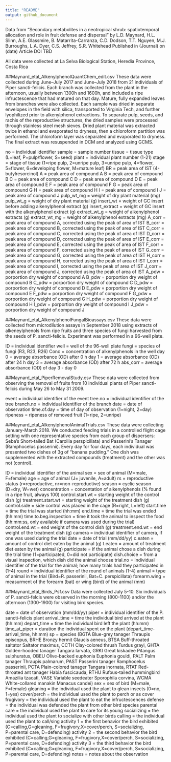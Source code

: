 ```yaml
---
title: "README"
output: github_document
---
```

Data from "Secondary metabolites in a neotropical shrub: spatiotemporal allocation and role in fruit defense and dispersal" by L.D. Maynard, H.L. Slinn, A.E. Glassmire, B. Matarrita-Carranza, C.D. Dodson, T.T. Nguyen, M.J. Burroughs, L.A. Dyer, C.S. Jeffrey, S.R. Whitehead
Published in (Journal) on (date)
Article DOI TBD

All data were collected at La Selva Biological Station, Heredia Province, Costa Rica

##Maynard_etal_AlkenylphenolQuantChem_edit.csv
These data were collected during June–July 2017 and June–July 2018 from 21 individuals of 
Piper sancti-felicis. Each branch was collected from the plant in the afternoon, usually between 
1300h and 1600h, and included a ripe infructescence that had matured on that day. 
Mature, fully expanded leaves from branches were also collected. Each sample was dried 
in separate envelopes in the field with silica, transported to Virginia Tech, 
and further lyophilized prior to alkenylphenol extractions. To separate pulp, seeds, and rachis 
of the reproductive structures, the dried samples were processed through stainless steel mesh 
sieves. Dried plant material was extracted twice in ethanol and evaporated to dryness, then
a chloroform partition was performed. The chloroform layer was separated and evaporated to dryness.
The final extract was resuspended in DCM and analyzed using GCMS.

no = individual identifier
sample = sample number
tissue = tissue type (L=leaf, P=pulp/flower, S=seed)
plant = individual plant number (1-21)
stage = stage of tissue (1=ripe pulp, 2=unripe pulp, 3=unripe pulp, 4=flower, 5=flower, 6=developing flower, M=mature leaf)
BR = peak area of IST (4-butylresorcinol)
A = peak area of compound A
B = peak area of compound B
C = peak area of compound C
D = peak area of compound D
E = peak area of compound E
F = peak area of compound F 
G = peak area of compound G
H = peak area of compound H 
I = peak area of compound I 
J = peak area of compound J
pulp_wt_mg = weight of dry plant material (mg)
pulp_wt_g = weight of dry plant material (g)
insert_wt = weight of GC insert before adding alkenylphenol extract (g)
insert_extract = weight of GC insert with the alkenylphenol extract (g)
extract_wt_g = weight of alkenylphenol extracts (g)
extract_wt_mg = weight of alkenylphenol extracts (mg)
A_corr = peak area of compound A, corrected using the peak of area of IST
B_corr = peak area of compound B, corrected using the peak of area of IST
C_corr = peak area of compound C, corrected using the peak of area of IST
D_corr = peak area of compound D, corrected using the peak of area of IST
E_corr = peak area of compound E, corrected using the peak of area of IST
F_corr = peak area of compound F, corrected using the peak of area of IST
G_corr = peak area of compound G, corrected using the peak of area of IST
H_corr = peak area of compound H, corrected using the peak of area of IST
I_corr = peak area of compound I, corrected using the peak of area of IST
J_corr = peak area of compound J, corrected using the peak of area of IST
A_pdw = porportion dry weight of compound A
B_pdw = porportion dry weight of compound B
C_pdw = porportion dry weight of compound C
D_pdw = porportion dry weight of compound D
E_pdw = porportion dry weight of compound E
F_pdw = porportion dry weight of compound F
G_pdw = porportion dry weight of compound G
H_pdw = porportion dry weight of compound H
I_pdw = porportion dry weight of compound I
J_pdw = porportion dry weight of compound J

##Maynard_etal_AlkenylphenolFungalBioassays.csv
These data were collected from microdilution assays in September 2018 using extracts of
alkeneylphenols from ripe fruits and three species of fungi harvested from the seeds of P. sancti-felicis.
Experiment was performed in a 96-well plate.

ID = individual identifier
well = well of the 96-well plate
fungi = species of fungi (R3, R23, R26)
Conc = concentration of alkenylphenols in the well
day 0 = average absorbance (OD) after 0 h
day 1 = average absorbance (OD) after 24 h
day 3 = average absorbance (OD) after 72 h
abs_corr = average absorbance (OD) of day 3 - day 0

##Maynard_etal_PiperRemovalStudy.csv
These data were collected from observing the removal of fruits from 10 individual plants of Piper sancti-felicis
during May 26 to May 31 2009.

event = individual identifier of the event
tree.no = individual identifier of the tree
branch.no = individual identifier of the branch
date = date of observation
time.of.day = time of day of observation (1=night, 2=day)
ripeness = ripeness of removed fruit (1=ripe, 2=unripe)


##Maynard_etal_AlkenylphenolAnimalTrials.csv
These data were collecting January-March 2018. We conducted feeding trials in a 
controlled flight cage setting with one representative species from each group of 
dispersers: Seba’s Short-tailed Bat (Carollia perspicillata) and 
Passerini’s Tanager (Ramphocelus passerinii). Every day for four days,
each individual was presented two dishes of 3g of “banana pudding.” One dish was
supplemented with the extracted compounds (treatment) and the other was not
(control).

ID = individual identifier of the animal
sex = sex of animal (M=male, F=female)
age = age of animal (J= juvenile, A=adult)
rs = reproductive status (r=reproductive, nr=non-reproductive)
season = cyclic season (D=dry, W=wet)
concentration = concentation of alkenylphenols (% found in a ripe fruit, always 100)
control.start.wt = starting weight of the control dish (g)
treatment.start.wt = starting weight of the treatment dish (g)
control.side = side control was placed in the cage (R=right, L=left)
start.time = time the trial was started (hh:mm)
end.time = time the trial was ended (hh:mm)
time.to.beg.inspection = time it took the animal to inspect the food (hh:mm:ss, only available if camera was used during the trial)
control.end.wt = end weight of the control dish (g)
treatment.end.wt = end weight of the treatment dish (g)
camera = individual identifier of camera, if one was used during the trial
date = date of trial (mm/dd/yy)
c.eaten = amount of control diet eaten by the animal (g)
t.eaten = amount of treatment diet eaten by the animal (g)
participate = if the animal chose a dish during the trial time (1=participated, 0=did not participate)
dish.choice = from a visual inspection, which dish did the animal choose
trial.no = individual identifier of the trial for the animal; how many trials had they participated in (1-4)
round = individual identifier of the round of animals (1-4)
animal = type of animal in the trial (Bird=R. passerinii, Bat=C. perspicillata)
forearm.wing = measurment of the forearm (bat) or wing (bird) of the animal (mm)


##Maynard_etal_Birds_Psf.csv
Data were collected July 5-10. Six individuals of P. sancti-felcis were observed in the
morning (800-1100) and/or the afternoon (1300-1900) for visiting bird species.

date = date of observation (mm/dd/yy)
piper = individual identifier of the P. sancti-felicis plant
arrival_time = time the individual bird arrived at the plant (hh:mm)
depart_time = time the individual bird left the plant (hh:mm)
time_at_piper = duration the individual spent on the plant (depart_time-arrival_time, hh:mm)
sp = species   (BGTA	Blue-grey tanager	Thraupis episcopus,
		BRHE	Bronzy hermit		Glaucis aeneus,
		BTSA	Buff-throated saltator	Saltator maximus,
		CCTH	Clay-colored thrush	Turdus grayi,
		GHTA	Golden-hooded tanager	Tangara larvata,
		GRKI	Great kiskadee		Pitangus sulphuratus,
		OBEU	Olive-backed euphonia	Euphonia gouldi,
		PALT	Palm tanager		Thraupis palmarum,
		PAST	Passerini tanager	Ramphocelus passerinii,
		PCTA	Plain-colored tanager	Tangara inornata,
		RTAT	Red-throated ant tanager	Habia fuscicauda,
		RTHU	Rufous-tailed hummingbird	Amazilia tzacatl,
		VASE	Variable seedeater	Sporophila corvina,
		WCMA	White-collared manakin	Manacus candei)
sex = sex of bird (M=male, F=female)
gleaning = the individual used the plant to glean insects (0=no, 1=yes)
cover/perch = the individual used the plant to perch or as cover 
frugivory = the individual used the plant to eat the infructescences
defense = the individual was defended the plant from other bird species 
parental care = the individual used the plant to care for its young
socializing = the individual used the plant to socialize with other birds
calling = the individual used the plant to call/sing
activity 1 = the first behavior the bird exhibited (C=calling,G=gleaning, F=frugivory,X=cover/perch, S=socializing, P=parental care, D=defending)
activity 2 = the second behavior the bird exhibited (C=calling,G=gleaning, F=frugivory,X=cover/perch, S=socializing, P=parental care, D=defending)
activity 3 = the third behavior the bird exhibited (C=calling,G=gleaning, F=frugivory,X=cover/perch, S=socializing, P=parental care, D=defending)
notes = notes about the observation